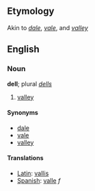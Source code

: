 ==Etymology==
Akin to ''[[dale]]'', ''[[vale]]'', and ''[[valley]]''

==English==
===Noun===
'''dell'''; plural ''[[dells]]''

# [[valley]]

====Synonyms====
*[[dale]]
*[[vale]]
*[[valley]]

====Translations====
*[[Latin]]: [[vallis]]
*[[Spanish]]: [[valle]] ''f''